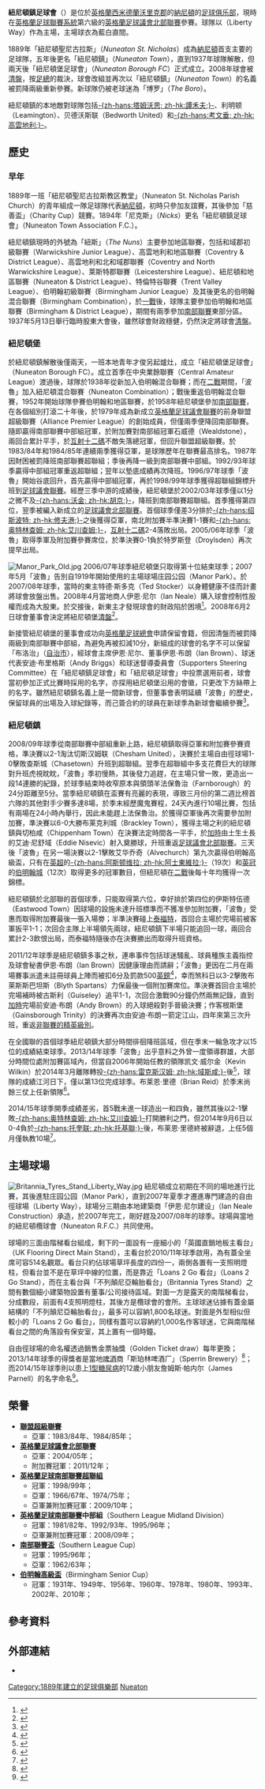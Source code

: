 {{noteTA|G1=足球|G2=FAcup
|T=zh-hans:纳尼顿镇足球俱乐部; zh-hk:紐尼頓鎮足球會; zh-tw: 納尼頓鎮足球俱樂部;
|1=zh-hans:纳尼顿; zh-hk:紐尼頓; zh-tw: 納尼頓;
|2=zh-hans:沃里克郡; zh-hk:和域郡;
|3=zh-hans:考文垂; zh-hk:高雲地利;
|4=zh-hans:纳斯; zh-hk:紐斯;
|5=zh-hans:博罗; zh-hk:波魯;
|6=zh-hans:特尔福德; zh-hk:泰福特;
|7=zh-hans:纳尼顿布洛治; zh-hk:紐尼頓堡;
|8=zh-hans:纳尼顿布洛治足球俱乐部; zh-hk:紐尼頓堡足球會;
|9=zh-hans:真斯布洛治; zh-hk:根斯堡;
}}
{{Infobox football club
| clubname    = 紐尼頓<br />''Nuneaton Town''
| image       = [[File:Nuneaton_Town_Crest.png|180px]]
| fullname    = Nuneaton Town Football Club
| nickname    = ''The Boro''
| founded     = {{Start date and age|1889|df=yes}}<br />（以 ''Nuneaton St Nicholas'' 名義）
| ground      = {{tsl|en|Liberty Way||JDRF 詹姆斯·帕内尔体育场}}<br />（JDRF James Parnell Stadium）<br/>[[納尼頓|納尼頓]]
| capacity    = 4,500人（514個坐席）
| chairman    = 李·索恩<br />（Lee Thorn）
| mgrtitle    = 看守領隊 
| manager     = {{tsl|en|Mark Noon|马克·隆}}<br />（Mark Noon）
| league      = [[英格蘭足球全國聯賽北|英格蘭足球全國聯賽北]]
| season      = 2018–19
| position    = 全國北，第 22 位（降班）
| pattern_la1=_blue_stripes|pattern_b1=_bluestripes|pattern_ra1=_blue_stripes
| leftarm1=FFFFFF|body1=FFFFFF|rightarm1=FFFFFF|shorts1=ffffff|socks1=ffffff
| pattern_la2=_blackborder|pattern_b2=_blacksidesoutline|pattern_ra2=_blackborder|pattern_so2=_color_3_stripes_amber
| leftarm2=000000|body2=FF9900|rightarm2=000000|shorts2=000000|socks2=FF9900
}}
'''紐尼頓鎮足球會'''（{{lang-en|'''Nuneaton Town Football Club'''}}）是位於[[英格蘭|英格蘭]][[西密德兰|西米德蘭]][[沃里克郡|沃里克郡]]的[[納尼頓|納尼頓]]的[[足球俱乐部|足球俱乐部]]，現時在[[英格蘭足球聯賽系統|英格蘭足球聯賽系統]]第六級的[[英格蘭足球議會北部聯賽|英格蘭足球議會北部聯賽]]參賽。球隊以{{tsl|en|Liberty Way||自由徑球場}}（Liberty Way）作為主場，主場球衣為藍白直間。

1889年「紐尼頓聖尼古拉斯」（''Nuneaton St. Nicholas''）成為[[納尼頓|納尼頓]]首支主要的足球隊，五年後更名「紐尼頓鎮」（''Nuneaton Town''），直到1937年球隊解散，但兩天後「紐尼頓堡足球會」（''Nuneaton Borough FC''）正式成立。2008年球會被[[清盤|清盤]]，按[[英格蘭足球總會|足總]]的裁決，球會改組並再次以「紐尼頓鎮」（''Nuneaton Town''）的名義被罰降兩級重新參賽。新球隊仍被老球迷為「博罗」（''The Boro''）。

紐尼頓鎮的本地敵對球隊包括[[塔姆沃思足球俱乐部|-{zh-hans:塔姆沃思; zh-hk:譚禾夫;}-]]、利明顿（Leamington）、贝德沃斯联（Bedworth United）和[[考文垂足球俱乐部|-{zh-hans:考文垂; zh-hk:高雲地利;}-]]。

==歷史==
===早年===
1889年一班「紐尼頓聖尼古拉斯教区教堂」（Nuneaton St. Nicholas Parish Church）的青年組成一隊足球隊代表[[納尼頓|納尼頓]]，初時只參加友誼賽，其後參加「慈善盃」（Charity Cup）競賽。1894年「尼克斯」（''Nicks''）更名「紐尼頓鎮足球會」（Nuneaton Town Association F.C.）。

紐尼頓鎮現時的外號為「紐斯」（''The Nuns''）主要參加地區聯賽，包括和域郡初級聯賽（Warwickshire Junior League）、高雲地利和地區聯賽（Coventry & District League）、高雲地利和北和域郡聯賽（Coventry and North Warwickshire League）、萊斯特郡聯賽（Leicestershire League）、紐尼頓和地區聯賽（Nuneaton & District League）、特倫特谷聯賽（Trent Valley League）、伯明翰初級聯賽（Birmingham Junior League）及其後更名的伯明翰混合聯賽（Birmingham Combination），於[[第一次世界大戰|一戰]]後，球隊主要參加伯明翰和地區聯賽（Birmingham & District League），期間有兩季參加[[英格蘭足球南部聯賽|南部聯賽]]東部分區。1937年5月13日舉行臨時股東大會後，雖然球會財政穩健，仍然決定將球會[[清盤|清盤]]。

===紐尼頓堡===
於紐尼頓鎮解散後僅兩天，一班本地青年才俊另起爐灶，成立「紐尼頓堡足球會」（Nuneaton Borough FC）。成立首季在中央業餘聯賽（Central Amateur League）渡過後，球隊於1938年從新加入伯明翰混合聯賽；而在[[第二次世界大戰|二戰]]期間，「波魯」加入紐尼頓混合聯賽（Nuneaton Combination）；戰後重返伯明翰混合聯賽，1952年開始球隊參賽伯明翰和地區聯賽，於1958年紐尼頓堡參加[[英格蘭足球南部聯賽|南部聯賽]]，在各個組別打滾二十年後，於1979年成為新成立[[英格蘭足球議會聯賽|英格蘭足球議會聯賽]]的前身聯盟超級聯賽（Alliance Premier League）的創始成員，但僅兩季便降回南部聯賽。隨即贏得南部聯賽中部組冠軍，於附加賽對南部組冠軍石威德（Wealdstone），兩回合累計平手，於[[互射十二碼|互射十二碼]]不敵失落總冠軍，但回升聯盟超級聯賽。於1983/84年和1984/85年連續兩季獲得亞軍，是球隊歷年在聯賽最高排名。1987年因財困被罰降班南部聯賽超聯組；季後再降一級到南部聯賽中部組。1992/93年球季贏得中部組冠軍重返超聯組；翌年以墊底成績再次降班。1996/97年球季「波魯」開始谷底回升，首先贏得中部組冠軍，再於1998/99年球季獲得超聯組錦標升班到[[英格蘭足球議會聯賽|足球議會聯賽]]。經歷三季中游的成績後，紐尼頓堡於2002/03年球季僅以1分之微不及[[沃金足球俱乐部|-{zh-hans:沃金; zh-hk:胡京;}-]]，降班到南部聯賽超聯組。首季獲得第四位，翌季被編入新成立的[[英格蘭足球議會北部聯賽|足球議會北部聯賽]]。首個球季僅差3分排於[[修夫港足球會|-{zh-hans:绍斯波特; zh-hk:修夫港;}-]]之後獲得亞軍，南北附加賽半準決賽1-1賽和[[奥特林查姆足球俱乐部|-{zh-hans:奥特林查姆; zh-hk:艾川查姆;}-]]，[[互射十二碼|互射十二碼]]2-4落敗出局。2005/06年球季「波魯」取得季軍及附加賽參賽席位，於準決賽0-1負於特罗斯登（Droylsden）再次提早出局。

[[File:Manor_Park_Old.jpg|thumb]]
2006/07年球季紐尼頓堡只取得第十位結束球季；2007年5月「波魯」告別自1919年開始使用的主場球場庄园公园（Manor Park）。於2007/08年球季，當時的東主特德·斯多克（Ted Stocker）以身體健康不佳而計畫將球會放盤出售。2008年4月當地商人伊恩·尼尔（Ian Neale）購入球會控制性股權而成為大股東。於交接後，新東主才發現球會的財政陷於困境<ref>{{citenews |language=en |url=http://news.bbc.co.uk/sport2/hi/football/eng_conf/7360488.stm |title=Nuneaton to face financial review |work=''[[BBC_Sport|BBC Sport]]'' |date=2008-04-22 |accessdate=2014-09-16 }}</ref>。2008年6月2日球會董事會決定將紐尼頓堡[[清盤|清盤]]<ref>{{citenews |language=en |url=http://www.coventrycity-mad.co.uk/feat/ed12/its_liquidation_for_nuneaton_394004/index.shtml |title=It's Liquidation For Nuneaton |work=''coventrycity-mad.co.uk'' |date=2008-06-02 |accessdate=2014-09-16 }}</ref>。

新接管紐尼頓堡的董事會成功向[[英格蘭足球總會|英格蘭足球總會]]申請保留會籍，但因清盤而被罰降兩級到南部聯賽中部組，為避免再被扣減10分，新組成的球會的名字不可以保留「布洛治」（[[自治市|自治市]]），經球會主席伊恩·尼尔、董事伊恩·布朗（Ian Brown）、球迷代表安迪·布里格斯（Andy Briggs）和球迷督導委員會（Supporters Steering Committee）在「紐尼頓鎮足球會」和「紐尼頓足球會」中投票選用前者，球會當初參加正式比賽時採用的名字，亦探用紐尼頓堡沿用的會徽，只更改下方絲帶上的名字。雖然紐尼頓鎮名義上是一間新球會，但董事會表明延續「波魯」的歷史，保留球員的出場及入球紀錄等，而己簽合約的球員在新球季為新球會繼續參賽<ref>{{citeweb |language=en |url=http://www.thefreelibrary.com/Football%3A+Boro+become+Town+to+avoid+FA+penalty%3B+FOOTBALL%3A+Non-league...-a0180052848 |title=Football: Boro become Town to avoid FA penalty; FOOTBALL: Non-league club's officials forced to accept name-change and two-league demotion. |work=''thefreelibrary.com'' |date= |accessdate=2014-09-16 }}</ref>。

===紐尼頓鎮===
2008/09年球季從南部聯賽中部組重新上路，紐尼頓鎮取得亞軍和附加賽參賽資格，準決賽以2-1淘汰切斯汉姆联（Chesham United），決賽於主場自由徑球場1-0擊敗查斯城（Chasetown）升班到超聯組。翌季在超聯組中多支花費巨大的球隊對升班虎視眈眈，「波魯」季初慢熱，其後發力追趕，在主場只曾一敗，更造出一段14連勝的紀錄，於球季結束時收窄原本與領頭羊法保魯治（Farnborough）的24分距離至5分。當季紐尼頓鎮在盃賽有亮麗的表現，導致三月份的第二週比榜首六隊的其他對手少賽多達8場，於季末經歷魔鬼賽程，24天內進行10場比賽，包括有兩場在24小時內舉行，因此未能趕上法保魯治。於獲得亞軍後再次需要參加附加賽，準決賽以6-0大勝布莱克利城（Brackley Town），獲得主場之利的紐尼頓鎮與切柏咸（Chippenham Town）在決賽法定時間各一平手，於[[加時賽|加時]]由土生土長的艾迪·尼舒域（Eddie Nisevic）射入奠勝球，升班重返[[英格蘭足球議會北部聯賽|足球議會北部聯賽]]。三天後「波魯」在另一場決賽以2-1擊敗艾华乔奇（Alvechurch）第九次贏得伯明翰高級盃，只有在[[英超|英超]]的[[阿士東維拉足球會|-{zh-hans:阿斯顿维拉; zh-hk:阿士東維拉;}-]]（19次）和[[英冠|英冠]]的[[伯明翰足球會|伯明翰城]]（12次）取得更多的冠軍數目，但紐尼頓在[[第二次世界大戰|二戰]]後每十年均獲得一次錦標。

紐尼頓鎮於北部聯的首個球季，只能取得第六位，幸好排於第四位的伊斯特伍德（Eastwood Town）因球場的設施未達升班標準而不獲准參加附加賽，「波魯」受惠而取得附加賽最後一張入場劵；半準決賽碰上[[AFC泰福特聯|泰福特]]，首回合主場於完場前被客軍扳平1-1；次回合主隊上半場領先兩球，紐尼頓鎮下半場只能追回一球，兩回合累計2-3飲恨出局，而泰福特隨後亦在決賽勝出而取得升班資格。

2011/12年球季是紐尼頓鎮多事之秋，連串事件包括球迷騷亂、球員種族主義指控及球會秘書伊恩·布朗（Ian Brown）因健康理由而請辭；「波魯」更因在二月在兩場賽事派遣未註冊球員上陣而被扣6分及罰款500[[英鎊|英鎊]]<ref>{{citenews |language=en |url=http://www.coventrytelegraph.net/news/coventry-news/nuneaton-town-deducted-six-points-3028787 |title=Nuneaton Town deducted six points for fielding unregistered player |work=''coventrytelegraph.net'' |date=2012-03-30 |accessdate=2014-09-17 }}</ref>，幸而煞科日以3-2擊敗布莱斯斯巴坦斯（Blyth Spartans）力保最後一個附加賽席位。準決賽首回合主場於完場補時被古斯利（Guiseley）追平1-1，次回合激戰90分鐘仍然兩無記錄，直到[[加時賽|加時]]完場前安迪·布朗（Andy Brown）的入球絕殺對手晉級決賽；作客根斯堡（Gainsborough Trinity）的決賽再次由安迪·布朗一箭定江山，四年來第三次升班，重返[[英格蘭足球議會全國聯賽|非聯賽的精英級別]]。

在全國聯的首個球季紐尼頓鎮大部分時間徘徊降班區域，但在季末一輪急攻才以15位的成績結束球季。2013/14年球季「波魯」出乎意料之外曾一度領導群雄，大部分時間位處附加賽區域內，但當自2006年開始任教的領隊凯文·威尔金（Kevin Wilkin）於2014年3月離隊轉投[[雷克斯汉姆足球俱乐部|-{zh-hans:雷克斯汉姆; zh-hk:域斯咸;}-]]後<ref>{{citenews |language=en |url=http://www.bbc.com/sport/0/football/26657601 |title=Wrexham appoint Kevin Wilkin as manager - but Billy Barr leaves |work=''[[BBC_Sport|BBC Sport]]'' |date=2014-03-20 |accessdate=2014-09-17 }}</ref>，球隊的成績江河日下，僅以第13位完成球季。布莱恩·里德（Brian Reid）於季末尚餘三仗上任新領隊<ref>{{citenews |language=en |url=http://www.bbc.com/sport/0/football/27072791 |title=Nuneaton Town: Brian Reid is appointed as new manager |work=''[[BBC_Sport|BBC Sport]]'' |date=2014-04-17 |accessdate=2014-09-17 }}</ref>。

2014/15年球季開季成績差劣，首5戰未進一球造出一和四負，雖然其後以2-1擊敗[[奥特林查姆足球俱乐部|-{zh-hans:奥特林查姆; zh-hk:艾川查姆;}-]]打開勝利之門，但2014年9月6日以0-4負於[[托奎联足球俱乐部|-{zh-hans:托奎联; zh-hk:托基聯;}-]]後，布莱恩·里德終被辭退，上任5個月僅執教10場<ref>{{citenews |language=en |url=http://www.bbc.com/sport/0/football/29123738 |title=Brian Reid: Nuneaton Town manager leaves Conference club |work=''[[BBC_Sport|BBC Sport]]'' |date=2014-09-09 |accessdate=2014-09-17 }}</ref>。

==主場球場==
[[File:Britannia_Tyres_Stand_Liberty_Way.jpg|thumb]]
紐尼頓成立初期在不同的場地進行比賽，其後進駐庄园公园（Manor Park），直到2007年夏季才遷進專門建造的自由徑球場（Liberty Way），球場分三期由本地建築商「伊恩·尼尔建设」（Ian Neale Construction）承造，於2007年完工，剛好趕及2007/08年的球季。球場與當地的紐尼頓欖球會（Nuneaton R.F.C.）共同使用。

球場的三面由階梯看台組成，剩下的一面設有一座細小的「英國直銷地板主看台」（UK Flooring Direct Main Stand），主看台於2010/11年球季啟用，為有蓋全坐席可容514名觀眾。看台只約佔球場草坪長度的四份一，兩側各置有一支照明燈柱，但看台並不是在草坪中線的位置，而是靠近「Loans 2 Go 看台」（Loans 2 Go Stand），而在主看台與「不列顛尼亞輪胎看台」（Britannia Tyres Stand）之間有數個細小建築物設置有董事/公司接待區域。對面一方是露天的南階梯看台，分成數段，前面有4支照明燈柱，其後方是欖球會的會所。主球球迷佔據有蓋金屬結構的「不列顛尼亞輪胎看台」，最多可以容納1,800名球迷。對面是外型相似但較小的「Loans 2 Go 看台」，同樣有蓋可以容納約1,000名作客球迷，它與南階梯看台之間的角落設有保安室，其上置有一個時鐘。

自由徑球場的命名權透過銷售金票抽獎（Golden Ticket draw）每年更換；2013/14年球季的得獎者是當地[[啤酒|啤酒]]商「斯珀林啤酒厂」（Sperrin Brewery）<ref>{{citenews |language=en |url=http://www.nuneaton-news.co.uk/Nuneaton-Town-ground-Sperrin-Brewery-Stadium/story-20293729-detail/story.html |title=Nuneaton Town ground now the Sperrin Brewery Stadium |work=''nuneaton-news.co.uk'' |date=2013-07-14 |accessdate=2014-09-14 |deadurl=yes |archiveurl=https://web.archive.org/web/20140914120218/http://www.nuneaton-news.co.uk/Nuneaton-Town-ground-Sperrin-Brewery-Stadium/story-20293729-detail/story.html |archivedate=2014-09-14 }}</ref>；而2014/15年球季則以患上[[1型糖尿病|1型糖尿病]]的12歲小朋友詹姆斯·帕内尔（James Parnell）的名字命名<ref>{{citenews |language=en |url=http://www.nuneaton-news.co.uk/Nuneaton-football-stadium-honour-brave-boy/story-21667055-detail/story.html |title=Nuneaton football stadium honour for brave boy |work=''nuneaton-news.co.uk'' |date=2014-07-21 |accessdate=2014-09-14 |deadurl=yes |archiveurl=https://web.archive.org/web/20140914121401/http://www.nuneaton-news.co.uk/Nuneaton-football-stadium-honour-brave-boy/story-21667055-detail/story.html |archivedate=2014-09-14 }}</ref>。

==榮譽==
*'''[[英格蘭足球議會聯賽|聯盟超級聯賽]]'''
**亞軍：1983/84年、1984/85年；
*'''[[英格蘭足球議會北部聯賽|英格蘭足球議會北部聯賽]]'''
**亞軍：2004/05年；
**附加賽冠軍：2011/12年；
*'''[[英格蘭足球南部聯賽|英格蘭足球南部聯賽]][[英格兰南部足球联赛超级组|超聯組]]'''
**冠軍：1998/99年；
**亞軍：1966/67年、1974/75年； 
**亞軍兼附加賽冠軍：2009/10年；
*'''[[英格蘭足球南部聯賽|英格蘭足球南部聯賽]]中部組'''（Southern League Midland Division）
**冠軍：1981/82年、1992/93年、1995/96年；
**亞軍兼附加賽冠軍：2008/09年；
*'''[[英格蘭足球南部聯賽盃|南部聯賽盃]]'''（Southern League Cup）
**冠軍：1995/96年；
**亞軍：1962/63年；
*'''[[伯明翰高級盃|伯明翰高級盃]]'''（Birmingham Senior Cup）
**冠軍：1931年、1949年、1956年、1960年、1978年、1980年、1993年、2002年、2010年；

==參考資料==
{{reflist}}

==外部連結==
{{commons category-inline|Nuneaton Town F.C.}}
*{{Official website|http://www.nuneatontownfc.com/}}

{{DEFAULTSORT:Nuneaton Town F.C.}}
[[Category:1889年建立的足球俱樂部|Category:1889年建立的足球俱樂部]]
[[Category:華威郡足球會|Nueaton]]